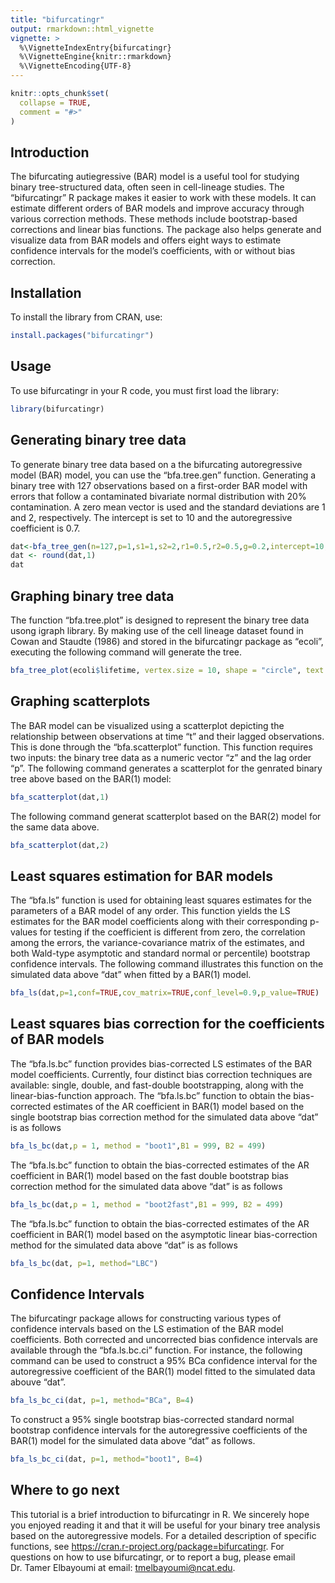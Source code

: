 ```yaml
---
title: "bifurcatingr"
output: rmarkdown::html_vignette
vignette: >
  %\VignetteIndexEntry{bifurcatingr}
  %\VignetteEngine{knitr::rmarkdown}
  %\VignetteEncoding{UTF-8}
---
```


```r
knitr::opts_chunk$set(
  collapse = TRUE,
  comment = "#>"
)
```

## Introduction
The bifurcating autiegressive (BAR) model is a useful tool for studying binary tree-structured data, often seen in cell-lineage studies. The "bifurcatingr" R package makes it easier to work with these models. It can estimate different orders of BAR models and improve accuracy through various correction methods. These methods include bootstrap-based corrections and linear bias functions. The package also helps generate and visualize data from BAR models and offers eight ways to estimate confidence intervals for the model's coefficients, with or without bias correction.

## Installation
To install the library from CRAN, use:
```r
install.packages("bifurcatingr")
```

## Usage
To use bifurcatingr in your R code, you must first load the library:
```r
library(bifurcatingr)
```

## Generating binary tree data
To generate binary tree data based on a the bifurcating autoregressive model (BAR) model, you can use the "bfa.tree.gen" function. Generating a binary tree with 127 observations based on a first-order BAR model with errors that follow a contaminated bivariate normal distribution with 20% contamination. A zero mean vector is used and the standard deviations are 1 and 2, respectively. The intercept is set to 10 and the autoregressive coefficient is 0.7.
```r
dat<-bfa_tree_gen(n=127,p=1,s1=1,s2=2,r1=0.5,r2=0.5,g=0.2,intercept=10,ar_coef=c(0.7))
dat <- round(dat,1)
dat
```

## Graphing binary tree data
The function "bfa.tree.plot" is designed to represent the binary tree data usong igraph library. By making use of the cell lineage dataset found in Cowan and Staudte (1986) and stored in the bifurcatingr package as "ecoli", executing the following command will generate the tree.

```r
bfa_tree_plot(ecoli$lifetime, vertex.size = 10, shape = "circle", text.size = 0.3, vertex.color = "white",vertex.asp = 0.5, arrow.size = 0.2, arrow.width = 0.3, plot.margin = 0)
```


## Graphing scatterplots
The BAR model can be visualized using a scatterplot depicting the relationship between observations at time "t" and their lagged observations. This is done through the "bfa.scatterplot" function. This function requires two inputs: the binary tree data as a numeric vector "z" and the lag order "p". The following command generates a scatterplot for the genrated binary tree above based on the BAR(1) model:


```r
bfa_scatterplot(dat,1)
```

The following command generat scatterplot based on the BAR(2) model for the same data above.
```r
bfa_scatterplot(dat,2)
```

## Least squares estimation for BAR models
The "bfa.ls" function is used for obtaining least squares estimates for the parameters of a
BAR model of any order. This function yields the LS estimates for the BAR model coefficients along
with their corresponding p-values for testing if the coefficient is different from zero, the correlation
among the errors, the variance-covariance matrix of the estimates, and both Wald-type asymptotic
and standard normal or percentile) bootstrap confidence intervals. The following command illustrates
this function on the simulated data above "dat" when fitted by a BAR(1) model.
```r
bfa_ls(dat,p=1,conf=TRUE,cov_matrix=TRUE,conf_level=0.9,p_value=TRUE)
```

## Least squares bias correction for the coefficients of BAR models
The "bfa.ls.bc" function provides bias-corrected LS estimates of the BAR model coefficients. Currently,
four distinct bias correction techniques are available: single, double, and fast-double bootstrapping,
along with the linear-bias-function approach.
The "bfa.ls.bc" function to obtain the bias-corrected estimates of the AR coefficient in BAR(1) model based on the single bootstrap bias correction method for the simulated data above "dat" is as follows

```r
bfa_ls_bc(dat,p = 1, method = "boot1",B1 = 999, B2 = 499)
```

The "bfa.ls.bc" function to obtain the bias-corrected estimates of the AR coefficient in BAR(1) model based on the fast double bootstrap bias correction method for the simulated data above "dat" is as follows
```r
bfa_ls_bc(dat,p = 1, method = "boot2fast",B1 = 999, B2 = 499)
```
The "bfa.ls.bc" function to obtain the bias-corrected estimates of the AR coefficient in BAR(1) model based on the asymptotic linear bias-correction method for the simulated data above "dat" is as follows
```r
bfa_ls_bc(dat, p=1, method="LBC")
```
## Confidence Intervals
The bifurcatingr package allows for constructing various types of confidence intervals based on the LS estimation of the BAR model coefficients. Both corrected and uncorrected bias confidence intervals are available through the "bfa.ls.bc.ci" function. 
For instance, the following command can be used to construct a 95% BCa confidence interval for the autoregressive coefficient of the BAR(1) model fitted to the simulated data abouve "dat".

```r
bfa_ls_bc_ci(dat, p=1, method="BCa", B=4)
```
To construct a 95% single bootstrap bias-corrected standard normal bootstrap confidence intervals for the autoregressive coefficients of the BAR(1) model for the simulated data above "dat" as follows.
```r
bfa_ls_bc_ci(dat, p=1, method="boot1", B=4)
```

## Where to go next
This tutorial is a brief introduction to bifurcatingr in R. We sincerely hope you enjoyed reading it and that it will be useful for your binary tree analysis based on the autoregressive models. For a detailed description of specific functions, see <https://cran.r-project.org/package=bifurcatingr>. For questions on how to use bifurcatingr, or to report a bug, please email Dr. Tamer Elbayoumi at email: <tmelbayoumi@ncat.edu>.
